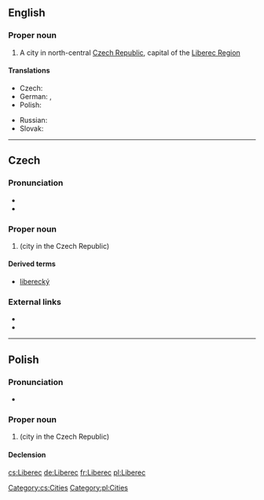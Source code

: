 ==English==
{{wikipedia}}

===Proper noun===
{{en-proper noun}}

# A city in north-central [[Czech Republic]], capital of the [[w:Liberec Region|Liberec Region]]

====Translations====
{{trans-top|city in the Czech Republic}}
* Czech: {{t+|cs|Liberec|m}}
* German: {{t|de|Reichenberg|n}}, {{t+|de|Liberec|n}}
* Polish: {{t+|pl|Liberec|m}}
{{trans-mid}}
* Russian: {{t|ru|Либерец|m|tr=Líberec|sc=Cyrl}}
* Slovak: {{t|sk|Liberec|m}}
{{trans-bottom}}

----

==Czech==
{{wikipedia|lang=cs}}

===Pronunciation===
* {{IPA|/ˈlɪbɛrɛts/|lang=cs}}
* {{audio|Cs-Liberec.ogg|Audio|lang=cs}}

===Proper noun===
{{head|cs|proper noun}}

# {{l|en|Liberec}} (city in the Czech Republic)

====Derived terms====
* [[liberecký]]

===External links===
* {{R:KNLA}}
* {{R:SSJC}}

[[Category:cs:Cities]]

----

==Polish==
{{wikipedia|lang=pl}}

===Pronunciation===
* {{pl-IPAc}}

===Proper noun===
{{head|pl|proper noun|g=m}}

# {{l|en|Liberec}} (city in the Czech Republic)

====Declension====
{{pl-decl-noun-sing
 | Liberec
 | Liberca
 | Libercowi
 | Liberec
 | Libercem
 | Libercu
 | Libercu
}}

[[Category:pl:Cities]]

[[cs:Liberec]]
[[de:Liberec]]
[[fr:Liberec]]
[[pl:Liberec]]